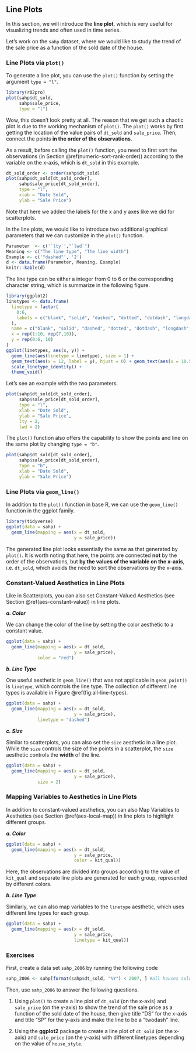 ## Line Plots {#line-plot}

In this section, we will introduce the **line plot**, which is very useful for visualizing trends and often used in time series. 

Let's work on the `sahp` dataset, where we would like to study the trend of the sale price as a function of the sold date of the house.

### Line Plots via `plot()`

To generate a line plot, you can use the `plot()` function by setting the argument `type = "l"`. 

```r
library(r02pro)
plot(sahp$dt_sold, 
     sahp$sale_price, 
     type = "l")
```

Wow, this doesn't look pretty at all. The reason that we get such a chaotic plot is due to the working mechanism of `plot()`. The `plot()` works by first getting the location of the value pairs of `dt_sold` and `sale_price`. Then, connect the points **in the order of the observations**. 

As a result, before calling the `plot()` function, you need to first sort the observations (in Section \@ref(numeric-sort-rank-order)) according to the variable on the x-axis, which is `dt_sold` in this example. 

```r
dt_sold_order <- order(sahp$dt_sold)
plot(sahp$dt_sold[dt_sold_order], 
     sahp$sale_price[dt_sold_order], 
     type = "l", 
     xlab = "Date Sold", 
     ylab = "Sale Price")
```

Note that here we added the labels for the x and y axes like we did for scatterplots.
 
In the line plots, we would like to introduce two additional graphical parameters that we can customize in the `plot()` function.

```r
Parameter  <- c('`lty`',"`lwd`")
Meaning <- c("The line type", "The line width")
Example <- c('"dashed"', '2')
d <- data.frame(Parameter, Meaning, Example)
knitr::kable(d)
```

The line type can be either a integer from 0 to 6 or the corresponding character string, which is summarize in the following figure.

```r
library(ggplot2)
linetypes <- data.frame(
  linetype = factor(
    0:6,
    labels = c("blank", "solid", "dashed", "dotted", "dotdash", "longdash",  "twodash")
  ),
  name = c("blank", "solid", "dashed", "dotted", "dotdash", "longdash",  "twodash"),
  x = rep(1:10, rep(7,10)),
  y = rep(0:6, 10)
)
ggplot(linetypes, aes(x, y)) +
  geom_line(aes(linetype = linetype), size = 1) +
  geom_text(aes(x = 12, label = y), hjust = 0) + geom_text(aes(x = 10.5, label = linetype), hjust = 0) +
  scale_linetype_identity() +
  theme_void()
```


<!-- ```{r echo = FALSE, results = TRUE} -->
<!-- Intgers  <- c('`lty = 0`','`lty = 1`','`lty = 2`','`lty = 3`','`lty = 4`','`lty = 5`','`lty = 6`') -->
<!-- Strings <- c('"blank"', '"solid"', '"dashed"', '"dotted"', '"dotdash"', '"longdash"',  '"twodash"') -->
<!-- d <- data.frame(Intgers, Strings) -->
<!-- knitr::kable(d) -->
<!-- ``` -->

Let's see an example with the two parameters. 

```r
plot(sahp$dt_sold[dt_sold_order], 
     sahp$sale_price[dt_sold_order], 
     type = "l", 
     xlab = "Date Sold", 
     ylab = "Sale Price", 
     lty = 2, 
     lwd = 2)
```


The `plot()` function also offers the capability to show the points and line on the same plot by changing `type = "b"`.

```r
plot(sahp$dt_sold[dt_sold_order],
     sahp$sale_price[dt_sold_order], 
     type = "b", 
     xlab = "Date Sold", 
     ylab = "Sale Price")
```



### Line Plots via `geom_line()`

In addition to the `plot()` function in base R, we can use the `geom_line()` function in the ggplot family. 

```r
library(tidyverse)
ggplot(data = sahp) + 
  geom_line(mapping = aes(x = dt_sold, 
                          y = sale_price))
```

The generated line plot looks essentially the same as that generated by `plot()`. It is worth noting that here, the points are connected **not** by the order of the observations, but **by the values of the variable on the x-axis**, i.e. `dt_sold`, which avoids the need to sort the observations by the x-axis. 

### Constant-Valued Aesthetics in Line Plots

Like in Scatterplots, you can also set Constant-Valued Aesthetics (see Section \@ref(aes-constant-value)) in line plots. 

***a. Color***

We can change the color of the line by setting the color aesthetic to a constant value.

```r
ggplot(data = sahp) + 
  geom_line(mapping = aes(x = dt_sold,
                          y = sale_price), 
            color = "red")
```

***b. Line Type***

One useful aesthetic in `geom_line()` that was not applicable in `geom_point()` is `linetype`, which controls the line type. The collection of different line types is available in Figure \@ref(fig:all-line-types).

```r
ggplot(data = sahp) + 
  geom_line(mapping = aes(x = dt_sold,
                          y = sale_price), 
            linetype = "dashed")
```

***c. Size***

Similar to scatterplots, you can also set the `size` aesthetic in a line plot. While the `size` controls the size of the points in a scatterplot, the `size` aesthetic controls the **width** of the line.

```r
ggplot(data = sahp) + 
  geom_line(mapping = aes(x = dt_sold,
                          y = sale_price), 
            size = 2)
```

### Mapping Variables to Aesthetics in Line Plots

In addition to constant-valued aesthetics, you can also Map Variables to Aesthetics (see Section \@ref(aes-local-map)) in line plots to highlight different groups. 


***a. Color***

```r
ggplot(data = sahp) + 
  geom_line(mapping = aes(x = dt_sold, 
                          y = sale_price, 
                          color = kit_qual))
```


Here, the observations are divided into groups according to the value of `kit_qual` and separate line plots are generated for each group, represented by different colors. 

***b. Line Type***


Similarly, we can also map variables to the `linetype` aesthetic, which uses different line types for each group. 

```r
ggplot(data = sahp) + 
  geom_line(mapping = aes(x = dt_sold, 
                          y = sale_price, 
                          linetype = kit_qual))
```


### Exercises

First, create a data set `sahp_2006` by running the following code
```r
sahp_2006 <- sahp[format(sahp$dt_sold, "%Y") < 2007, ] #all houses sold before 2007
```
Then, use `sahp_2006` to answer the following questions. 

1. Using `plot()` to create a line plot of `dt_sold` (on the x-axis) and `sale_price` (on the y-axis) to show the trend of the sale price as a function of the sold date of the house, then give title "DS" for the x-axis and title "SP" for the y-axis and make the line to be a "twodash" line. 

2. Using the **ggplot2** package to create a line plot of `dt_sold` (on the x-axis) and `sale_price` (on the y-axis) with different linetypes depending on the value of `house_style`.

